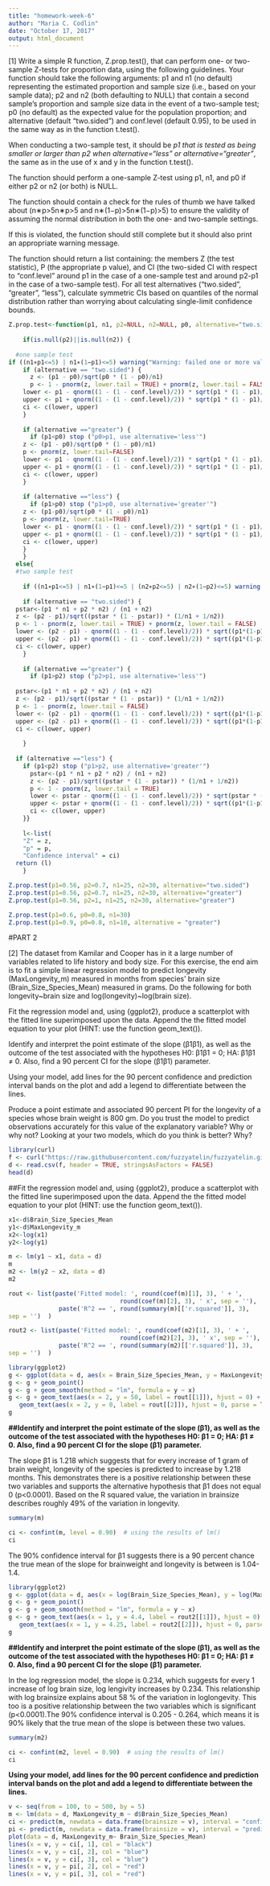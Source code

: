 ```yaml
---
title: "homework-week-6"
author: "Maria C. Codlin"
date: "October 17, 2017"
output: html_document
---
```

[1] Write a simple R function, Z.prop.test(), that can perform one- or two-sample Z-tests for proportion data, using the following guidelines.
Your function should take the following arguments: p1 and n1 (no default) representing the estimated proportion and sample size (i.e., based on your sample data); p2 and n2 (both defaulting to NULL) that contain a second sample’s proportion and sample size data in the event of a two-sample test; p0 (no default) as the expected value for the population proportion; and alternative (default “two.sided”) and conf.level (default 0.95), to be used in the same way as in the function t.test().

When conducting a two-sample test, it should be *p1 that is tested as being smaller or larger than p2 when alternative=“less” or alternative=“greater”*, the same as in the use of x and y in the function t.test().

The function should perform a one-sample Z-test using p1, n1, and p0 if either p2 or n2 (or both) is NULL.

The function should contain a check for the rules of thumb we have talked about (n∗p>5n∗p>5 and n∗(1−p)>5n∗(1−p)>5) to ensure the validity of assuming the normal distribution in both the one- and two-sample settings.

If this is violated, the function should still complete but it should also print an appropriate warning message.

The function should return a list containing: 
    the members Z (the test statistic), 
    P (the appropriate p value), and 
    CI (the two-sided CI with respect to “conf.level” around p1 in the case of a one-sample test and around p2-p1 in the case of a two-sample test). 
    For all test alternatives (“two.sided”, “greater”, “less”), calculate symmetric CIs based on quantiles of the normal distribution rather than worrying about calculating single-limit confidence bounds.


```r
Z.prop.test<-function(p1, n1, p2=NULL, n2=NULL, p0, alternative="two.sided", conf.level=0.95) {
  
    if(is.null(p2)||is.null(n2)) {
      
  #one sample test      
if ((n1∗p1<=5) | n1∗(1−p1)<=5) warning("Warning: failed one or more validity tests, data may not be normally distributed") #in the module, this is given here refering to pi, not p-hat, but Davies (2016) writes this with p-hat.      
    if (alternative == "two.sided") {
      z <- (p1 - p0)/sqrt(p0 * (1 - p0)/n1)
      p <- 1 - pnorm(z, lower.tail = TRUE) + pnorm(z, lower.tail = FALSE)
    lower <- p1 - qnorm((1 - (1 - conf.level)/2)) * sqrt(p1 * (1 - p1)/n1)
    upper <- p1 + qnorm((1 - (1 - conf.level)/2)) * sqrt(p1 * (1 - p1)/n1)
    ci <- c(lower, upper)
    }
  
    if (alternative =="greater") {
      if (p1<p0) stop ("p0>p1, use alternative='less'")
    z <- (p1 - p0)/sqrt(p0 * (1 - p0)/n1)
    p <- pnorm(z, lower.tail=FALSE)
    lower <- p1 - qnorm((1 - (1 - conf.level)/2)) * sqrt(p1 * (1 - p1)/n1)
    upper <- p1 + qnorm((1 - (1 - conf.level)/2)) * sqrt(p1 * (1 - p1)/n1)
    ci <- c(lower, upper)
    }
    
    if (alternative =="less") {
      if (p1>p0) stop ("p1>p0, use alternative='greater'")
    z <- (p1-p0)/sqrt(p0 * (1 - p0)/n1)
    p <- pnorm(z, lower.tail=TRUE)
    lower <- p1 - qnorm((1 - (1 - conf.level)/2)) * sqrt(p1 * (1 - p1)/n1)
    upper <- p1 + qnorm((1 - (1 - conf.level)/2)) * sqrt(p1 * (1 - p1)/n1)
    ci <- c(lower, upper)
    }
    }
  else{
  #two sample test
    
    if ((n1∗p1<=5) | n1∗(1−p1)<=5 | (n2∗p2<=5) | n2∗(1−p2)<=5) warning ("Warning: failed one or more validity tests, data may not be normally distributed") #in the module, this is given here refering to pi, not p-hat, but Davies (2016) writes this with p-hat.
    
    if (alternative == "two.sided") {
  pstar<-(p1 * n1 + p2 * n2) / (n1 + n2)
  z <- (p2 - p1)/sqrt((pstar * (1 - pstar)) * (1/n1 + 1/n2))
  p <- 1 - pnorm(z, lower.tail = TRUE) + pnorm(z, lower.tail = FALSE)
  lower <- (p2 - p1) - qnorm((1 - (1 - conf.level)/2)) * sqrt((p1*(1-p1))/n1 + (p2*(1 - p2))/(n2))
  upper <- (p2 - p1) + qnorm((1 - (1 - conf.level)/2)) * sqrt((p1*(1-p1))/n1 + (p2*(1 - p2))/(n2))
  ci <- c(lower, upper)
    }
  
    if (alternative =="greater") {
      if (p1>p2) stop ("p2>p1, use alternative='less'")
   
  pstar<-(p1 * n1 + p2 * n2) / (n1 + n2)
  z <- (p2 - p1)/sqrt((pstar * (1 - pstar)) * (1/n1 + 1/n2))
  p <- 1 - pnorm(z, lower.tail = FALSE)
  lower <- (p2 - p1) - qnorm((1 - (1 - conf.level)/2)) * sqrt((p1*(1-p1))/n1 + (p2*(1 - p2))/(n2))
  upper <- (p2 - p1) + qnorm((1 - (1 - conf.level)/2)) * sqrt((p1*(1-p1))/n1 + (p2*(1 - p2))/(n2))
  ci <- c(lower, upper)
      
    }
    
  if (alternative =="less") {
    if (p1<p2) stop ("p1>p2, use alternative='greater'")
      pstar<-(p1 * n1 + p2 * n2) / (n1 + n2)
      z <- (p2 - p1)/sqrt((pstar * (1 - pstar)) * (1/n1 + 1/n2))
      p <- 1 - pnorm(z, lower.tail = TRUE)
      lower <- pstar - qnorm((1 - (1 - conf.level)/2)) * sqrt(pstar * (1 - pstar)/(n1+n2))
      upper <- pstar + qnorm((1 - (1 - conf.level)/2)) * sqrt((p1*(1-p1))/n1 + (p2*(1 - p2))/(n2))
      ci <- c(lower, upper)
    }}
  
    l<-list(
    "Z" = z,
    "p" = p,
    "Confidence interval" = ci)
  return (l) 
    }


```

```r
Z.prop.test(p1=0.56, p2=0.7, n1=25, n2=30, alternative="two.sided")
Z.prop.test(p1=0.56, p2=0.7, n1=25, n2=30, alternative="greater")
Z.prop.test(p1=0.56, p2=1, n1=25, n2=30, alternative="greater")
```
```r
Z.prop.test(p1=0.6, p0=0.8, n1=30)
Z.prop.test(p1=0.9, p0=0.8, n1=10, alternative = "greater")
```

#PART 2

[2] The dataset from Kamilar and Cooper has in it a large number of variables related to life history and body size. For this exercise, the end aim is to fit a simple linear regression model to predict longevity (MaxLongevity_m) measured in months from species’ brain size (Brain_Size_Species_Mean) measured in grams. Do the following for both  longevity~brain size and  log(longevity)~log(brain size).

Fit the regression model and, using {ggplot2}, produce a scatterplot with the fitted line superimposed upon the data. Append the the fitted model equation to your plot (HINT: use the function geom_text()).


Identify and interpret the point estimate of the slope (β1β1), as well as the outcome of the test associated with the hypotheses H0: β1β1 = 0; HA: β1β1 ≠ 0. Also, find a 90 percent CI for the slope (β1β1) parameter.

Using your model, add lines for the 90 percent confidence and prediction interval bands on the plot and add a legend to differentiate between the lines.

Produce a point estimate and associated 90 percent PI for the longevity of a species whose brain weight is 800 gm. Do you trust the model to predict observations accurately for this value of the explanatory variable? Why or why not?
Looking at your two models, which do you think is better? Why?
```r
library(curl)
f <- curl("https://raw.githubusercontent.com/fuzzyatelin/fuzzyatelin.github.io/master/AN597_Fall17/KamilarAndCooperData.csv")
d <- read.csv(f, header = TRUE, stringsAsFactors = FALSE)
head(d)
```

##Fit the regression model and, using {ggplot2}, produce a scatterplot with the fitted line superimposed upon the data. Append the the fitted model equation to your plot (HINT: use the function geom_text()).
```r
x1<-d$Brain_Size_Species_Mean
y1<-d$MaxLongevity_m
x2<-log(x1)
y2<-log(y1)
```
```r
m <- lm(y1 ~ x1, data = d)
m
m2 <- lm(y2 ~ x2, data = d)
m2
```
```r
rout <- list(paste('Fitted model: ', round(coef(m)[1], 3), ' + ',
                               round(coef(m)[2], 3), ' x', sep = ''),
              paste('R^2 == ', round(summary(m)[['r.squared']], 3),
sep = '')  )

```

```r
rout2 <- list(paste('Fitted model: ', round(coef(m2)[1], 3), ' + ',
                               round(coef(m2)[2], 3), ' x', sep = ''),
              paste('R^2 == ', round(summary(m2)[['r.squared']], 3),
sep = '')  )
```


```r
library(ggplot2)
g <- ggplot(data = d, aes(x = Brain_Size_Species_Mean, y = MaxLongevity_m))
g <- g + geom_point()
g <- g + geom_smooth(method = "lm", formula = y ~ x)
g <- g + geom_text(aes(x = 2, y = 50, label = rout[[1]]), hjust = 0) +
   geom_text(aes(x = 2, y = 0, label = rout[[2]]), hjust = 0, parse = TRUE)
g
```
**##Identify and interpret the point estimate of the slope (β1), as well as the outcome of the test associated with the hypotheses H0: β1 = 0; HA: β1 ≠ 0. Also, find a 90 percent CI for the slope (β1) parameter.**

The slope β1 is 1.218 which suggests that for every increase of 1 gram of brain weight, longevity of the species is predicted to increase by 1.218 months. This demonstrates there is a positive relationship between these two variables and supports the alternative hypothesis that β1 does not equal 0 (p<0.0001). Based on the R squared value, the variation in brainsize describes roughly 49% of the variation in longevity.
```r
summary(m)
```
```r
ci <- confint(m, level = 0.90)  # using the results of lm()
ci
```
The 90% confidence interval for β1 suggests there is a 90 percent chance the true mean of the slope for brainweight and longevity is between is 1.04-1.4.


```r
library(ggplot2)
g <- ggplot(data = d, aes(x = log(Brain_Size_Species_Mean), y = log(MaxLongevity_m)))
g <- g + geom_point()
g <- g + geom_smooth(method = "lm", formula = y ~ x)
g <- g + geom_text(aes(x = 1, y = 4.4, label = rout2[[1]]), hjust = 0) +
   geom_text(aes(x = 1, y = 4.25, label = rout2[[2]]), hjust = 0, parse = TRUE)
g
```
**##Identify and interpret the point estimate of the slope (β1), as well as the outcome of the test associated with the hypotheses H0: β1 = 0; HA: β1 ≠ 0. Also, find a 90 percent CI for the slope (β1) parameter.**

In the log regression model, the slope is 0.234, which suggests for every 1 increase of log brain size, log lengivity increases by 0.234. This relationship with log brainsize explains about 58 % of the variation in loglongevity. This too is a positive relationship between the two variables which is significant (p<0.0001).The 90% confidence interval is 0.205 - 0.264, which means it is 90% likely that the true mean of the slope is between these two values. 

```r
summary(m2)
```

```r
ci <- confint(m2, level = 0.90)  # using the results of lm()
ci
```

**Using your model, add lines for the 90 percent confidence and prediction interval bands on the plot and add a legend to differentiate between the lines.**


```r
v <- seq(from = 100, to = 500, by = 5)
m <- lm(data = d, MaxLongevity_m ~ d$Brain_Size_Species_Mean)
ci <- predict(m, newdata = data.frame(brainsize = v), interval = "confidence", level = 0.90)
pi <- predict(m, newdata = data.frame(brainsize = v), interval = "prediction", level = 0.90)
plot(data = d, MaxLongevity_m~ Brain_Size_Species_Mean)
lines(x = v, y = ci[, 1], col = "black")
lines(x = v, y = ci[, 2], col = "blue")
lines(x = v, y = ci[, 3], col = "blue")
lines(x = v, y = pi[, 2], col = "red")
lines(x = v, y = pi[, 3], col = "red")
```
